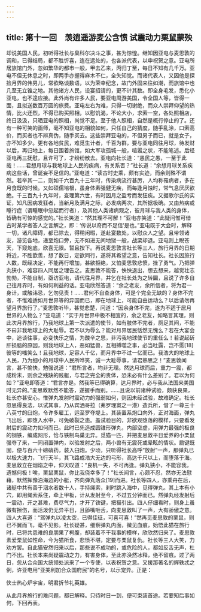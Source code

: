 ```yaml
---
---
---
```

title: 第十一回　羡逍遥游麦公含愤 试震动力栗鼠蒙殃
---



却说美国人民，初听得社长与臬科尔决斗之事，甚为惊惶。继知因亚电与麦思敦的调和，已得结局，都不胜忻喜，连在远处的，也各派代表，以申祝贺之意。亚电所居旅馆门外，忽如繁华的都市一般，甲去乙来，丙归丁至，每日不知有几千万。亚电不但无休息之时，即两手亦握得麻木不仁，全失知觉。而诸代表人，又因他是探捡月界的伟男儿，常欲略谈数语，以为荣幸纪念，故门外固来往如潮，而旅馆中也几至无立锥之地。其他诸方人民，设宴招请的，更不计其数。即全身毛发，悉化小亚电，也不遑应接。此外尚有许多人民，要亚电周游美国，令全国人等，皆得一面，且拟送数百万圆的旅费。亚电左右为难，只得一切谢绝，而众人崇拜仰望的热情，比火还烈，不得已购买照相，以慰饥渴，不论大小，求索一空，各处照相店，终日汲汲，只晒亚电的照相，尚觉不足。至于他人照相，自然是概行停止的了。还有一种可笑的画师，毫不知亚电的相貌如何，只任自己的猜度，随手乱涂，口索高价，而买者也不辨真伪，随手买去。这些崇拜亚电的，不但男子而已，就是女子，亦不知多少。更有各地贫民，难觅生计者，千百为群，要与亚电同往月球，待发财以后，再归地上，每日围着旅馆，如大军攻孤城一般，喧嚣之状，不能笔述。后经亚电再三抚慰，且许可了，才纷纷散去。亚电向社长道：“愚民之愚，一至于此哉！……君想月球与我地球上人民的疾病，有关系否？”社长道：“余想月球关系疾病这些话，曾诞妄不足信的。”亚电道：“读古时史乘，颇有实迹，而余则殊不谓然。若举其一二，则如千六百九十三年时，传染病流行甚厉，人均称罹病者，多在月食既的时候。又如硕儒培根，虽身体素强健无疾，而每逢月蚀时，常气息厌厌欲绝。千三百九十九年时，查理第六世，有时因月之盈亏而发狂疾。又据歌尔氏的实证，知凡因病发狂者，当新月及满月之际，必发病两次，其所据极确。又由热病或睡行症（谓睡眠中忽起而行者），及其他人类诸病观之，彼月球与我人类的身体，皆确有可惊的感觉的。”社长笑道：“然其理不可解！”亚电亦笑道：“此疑问惟可借古时某学者答人之言解之，即：‘传说以奇而不足信’是也。”亚电既于大会时，解释一切，诸凡障碍，都已除去，得稍闲暇，遂赴宴数处，以慰众人之望。且带领诸友，游览各地，递至炮口旁，无不如进无间地狱一般，战栗却退。亚电则上睨苍天，下窥炮底，欣喜无限。暂且按下。再说麦思敦言社长等三人，旅行月界的日期将近，不胜歆羡，想了数日，定欲同行，遂将其希望之意，告知社长。社长因旅行人数，既经决定，不能再行增加，甚欲拒绝，又怕麦思敦悲愤，挫了勇气。乃把弹丸狭小，难容四人同居之理告之。麦思敦不能答，怏怏退出，想去想来，越觉壮志勃勃，不能自制，亟访亚电，请代往月界，并乞在社长处为之转圜，且说了许多自己往月界时，有如何利益的话。亚电欣然答道：“余之老友，余所信者，将为君一身计，或触讳忌，乞勿见责！……君何不自查身体，可是个完全无缺的？身体不完者，不惟难适如月世界等的异国而已，即在地球上，可能自由运动么？以后请勿再望月界旅行了。”麦思敦听毕，甚觉悲楚，问道：“因余身体不完，遂为不适于居月世界的人物么？”亚电道：“实于月世界中极不相宜的，余之老友，如略言其理，则此次月界旅行，乃我地球上第一次派遣的使节，如有肢体不完者，厕足其间，不能不曰非我地球上的大耻辱。君不以为辱么？能对月界居民恬然无愧么？若在大宴会中，追谈往事，必变快乐之情，为酸辛之思，非污我地球使节的重任么！若说起斫肝损脑的原因，则我地球上人，恶如猛兽，互相搏噬之事，必当吐露，岂不慝[18]彼等的嗤笑么！且我地球，足容人千亿，而月界中不过一亿而已。我浩大的地球上人民，乃为细小的月球中人民所哗笑，诚一大耻辱事，请君熟思之！”麦思敦闻言，甚不愉快，勉强说道：“君所言者，均非无理。然达月球而后，重力一震，都成粉末，则余之残缺的贱躯，与君之完全的贵体，恐未必有什么差别了。君以为何如？”亚电即答道：“君言亦是。然我等已得确算，达月界时，必与我从法国来美国时无异的。”麦思敦默然不能答，遂握手而别。……且说以前诸种试验，颇获良果，社长亦甚安心。惟弹丸发射时震动力的强弱如何，则因未经试验，故难确定。社长忽思得良法，以试其事，乃从宾洒哥拉（茀罗理窦之一港）造兵所，借了一尊三十八英寸的臼炮，令许多雇工，运至罗夺堤上。其装置系炮口向外，正对海面，弹丸飞出后，即堕入水中，可免破裂之患。盖试验目的，非欲观堕落的模样，只要看发射后的震动力如何而已。此时已先造成圆锥形弹丸，内部空虚，用弹力最强的极良的钢铁，编成网形，恰与铁制鸟巢无异。觅猫一匹，并把麦思敦平日爱养的小栗鼠强夺了来，一同闭置弹内，以验发射之后，两小兽有无震死或晕眩的情状。扃键既固，便与百六十磅硝药，装入臼炮。少顷，只听得社长高呼“放射”一声，那弹丸已以极大速力，飞行天半，其飞路成浩大无边的弓形，高达千尺以上，而堕落于海。麦思敦立在烟焰之中，仰天叹道：“良机一失，不可再逢。弹丸狭小，不能容我，遗憾何极！唉，栗鼠栗鼠，你比我侥幸多了！”社长闻言，心颇不忍，然亦无法慰藉，默然挥豫泊海边的小艇，齐向弹丸落众[19]而进。社长等四人，亦乘舟在后，诸艇中共有善于泅水者数十人，手持绳索，刹时跳入海中，觅得弹丸。其上本有小穴，即用绳索系住，牵上甲板，计从发射至今，不过五分钟而已。然弹丸经发射后一震动，开之甚难，费尽气力，才开了铁键，把猫引出。四人仔细看时，则身上虽微有擦伤，而活泼仍无异平日，且舔嘴咂舌，向麦思敦叫了一声，大有骄傲之意。四人大喜道：“驾弹丸以凌太空，已得佳征，可喜可喜！”然再觅麦思敦的栗鼠，则已不翼而飞，毫不见影。社长疑甚，细察弹丸内面，微见血痕，始悟此猫在旅行时，已将共患难的良朋果了枵腹，却装着不干我事的模样，欣欣然归来了。麦思敦素爱栗鼠如性命，今为猫所食，悲愤不堪，定要与栗鼠复仇。社长等三人大笑，力劝方罢。自此猫安然归来以后，那些说不成功的，或危险的人，都如反舌无声，杜门不出。社长本来尚疑震动之力，有害身体，至此亦涣然冰释，绝不留痕。过了两日，忽从合众国大统领处派来了一个专使，以表祝贺之意。又援那著名的辉轶忒之例，许亚电用“亚美利加合众国府民”的名号，以示宠异。正是：

侠士热心炉宇宙，明君折节礼英雄。

从此月界旅行的难问题，都已解释。只待时日一到，便可束装首途。若要知后事如何，下回再表。